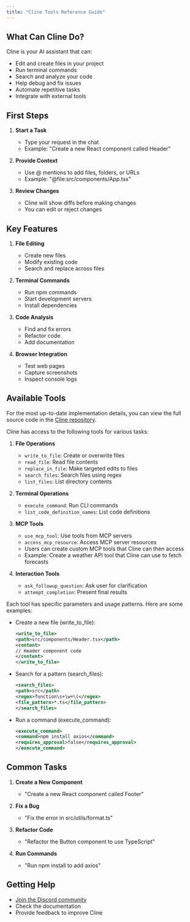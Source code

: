 ```yaml
---
title: "Cline Tools Reference Guide"
---
```


## What Can Cline Do?

Cline is your AI assistant that can:

- Edit and create files in your project
- Run terminal commands
- Search and analyze your code
- Help debug and fix issues
- Automate repetitive tasks
- Integrate with external tools

## First Steps

1. **Start a Task**
    - Type your request in the chat
    - Example: "Create a new React component called Header"

2. **Provide Context**
    - Use @ mentions to add files, folders, or URLs
    - Example: "@file:src/components/App.tsx"

3. **Review Changes**
    - Cline will show diffs before making changes
    - You can edit or reject changes

## Key Features

1. **File Editing**
    - Create new files
    - Modify existing code
    - Search and replace across files

2. **Terminal Commands**
    - Run npm commands
    - Start development servers
    - Install dependencies

3. **Code Analysis**
    - Find and fix errors
    - Refactor code
    - Add documentation

4. **Browser Integration**
    - Test web pages
    - Capture screenshots
    - Inspect console logs

## Available Tools

For the most up-to-date implementation details, you can view the full source code in the [Cline repository](https://github.com/cline/cline/blob/main/src/core/Cline.ts).

Cline has access to the following tools for various tasks:

1. **File Operations**
    - `write_to_file`: Create or overwrite files
    - `read_file`: Read file contents
    - `replace_in_file`: Make targeted edits to files
    - `search_files`: Search files using regex
    - `list_files`: List directory contents

2. **Terminal Operations**
    - `execute_command`: Run CLI commands
    - `list_code_definition_names`: List code definitions

3. **MCP Tools**
    - `use_mcp_tool`: Use tools from MCP servers
    - `access_mcp_resource`: Access MCP server resources
    - Users can create custom MCP tools that Cline can then access
    - Example: Create a weather API tool that Cline can use to fetch forecasts

4. **Interaction Tools**
    - `ask_followup_question`: Ask user for clarification
    - `attempt_completion`: Present final results

Each tool has specific parameters and usage patterns. Here are some examples:

- Create a new file (write_to_file):

    ```xml
    <write_to_file>
    <path>src/components/Header.tsx</path>
    <content>
    // Header component code
    </content>
    </write_to_file>
    ```

- Search for a pattern (search_files):

    ```xml
    <search_files>
    <path>src</path>
    <regex>function\s+\w+\(</regex>
    <file_pattern>*.ts</file_pattern>
    </search_files>
    ```

- Run a command (execute_command):
    ```xml
    <execute_command>
    <command>npm install axios</command>
    <requires_approval>false</requires_approval>
    </execute_command>
    ```

## Common Tasks

1. **Create a New Component**
    - "Create a new React component called Footer"

2. **Fix a Bug**
    - "Fix the error in src/utils/format.ts"

3. **Refactor Code**
    - "Refactor the Button component to use TypeScript"

4. **Run Commands**
    - "Run npm install to add axios"

## Getting Help

- [Join the Discord community](https://discord.gg/cline)
- Check the documentation
- Provide feedback to improve Cline

